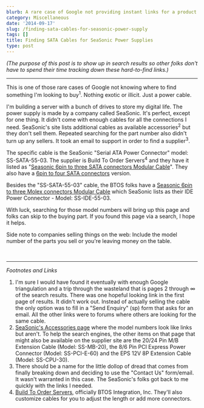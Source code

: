 ```yaml
---
blurb: A rare case of Google not providing instant links for a product sales page.
category: Miscellaneous
date: '2014-09-17'
slug: /finding-sata-cables-for-seasonic-power-supply
tags: []
title: Finding SATA Cables for SeaSonic Power Supplies
type: post
---
```



_(The purpose of this post is to show up in search results so other folks don't have to spend their time tracking down these hard-to-find links.)_

---


This is one of those rare cases of Google not knowing where to find something I'm looking to buy<sup>1</sup>. Nothing exotic or illicit. Just a power cable.

I'm building a server with a bunch of drives to store my digital life. The power supply is made by a company called SeaSonic. It's perfect, except for one thing. It didn't come with enough cables for all the connections I need. SeaSonic's site lists additional cables as available accessories<sup>2</sup> but they don't sell them. Repeated searching for the part number also didn't turn up any sellers. It took an email to support in order to find a supplier<sup>3</sup>. 

The specific cable is the SeaSonic "Serial ATA Power Connector" model: SS-SATA-55-03. The supplier is Build To Order Servers<sup>4</sup> and they have it listed as "[Seasonic 6pin to three SATA connectors Modular Cable](http://www.btosinte.com/Seasonic-6pin-to-three-SATA-connectors-Modular-Cable-SS-63xSATA.htm)". They also have a [6pin to four SATA connectors](http://www.btosinte.com/Seasonic-6pin-to-four-SATA-connectors-Modular-Cable-SS-64xSATAB.htm) version.

Besides the "SS-SATA-55-03" cable, the BTOS folks have a [Seasonic 6pin to three Molex connectors Modular Cable](http://www.btosinte.com/Seasonic-6pin-to-three-Molex-connectors-Modular-Cable-SS-63xMolex.htm) which SeaSonic lists as their IDE Power Connector - Model: SS-IDE-55-03. 

With luck, searching for those model numbers will bring up this page and folks can skip to the buying part. If you found this page via a search, I hope it helps. 

Side note to companies selling things on the web: Include the model number of the parts you sell or you're leaving money on the table.


<br />

---


_Footnotes and Links_

1. I'm sure I would have found it eventually with enough Google triangulation and a trip through the wasteland that is pages 2 through &infin; of the search results. There was one hopeful looking link in the first page of results. It didn't work out. Instead of actually selling the cable the only option was to fill in a "Send Enquiry" (sp) form that asks for an email. All the other links were to forums where others are looking for the same cable. 
2. [SeaSonic's Accessories page](http://www.seasonicusa.com/accessories.htm) where the model numbers look like links but aren't. To help the search engines, the other items on that page that might also be available on the supplier site are the 20/24 Pin M/B Extension Cable (Model: SS-MB-20), the 8/6 Pin PCI Express Power Connector (Model:  SS-PCI-E-60) and the EPS 12V 8P Extension Cable (Model:  SS-CPU-30). 
3. There should be a name for the little dollop of dread that comes from finally breaking down and deciding to use the "Contact Us" form/email. It wasn't warranted in this case. The SeaSonic's folks got back to me quickly with the links I needed.
4. [Build To Order Servers](http://www.btosinte.com/), officially BTOS Integration, Inc. They'll also customize cables for you to adjust the length or add more connectors.